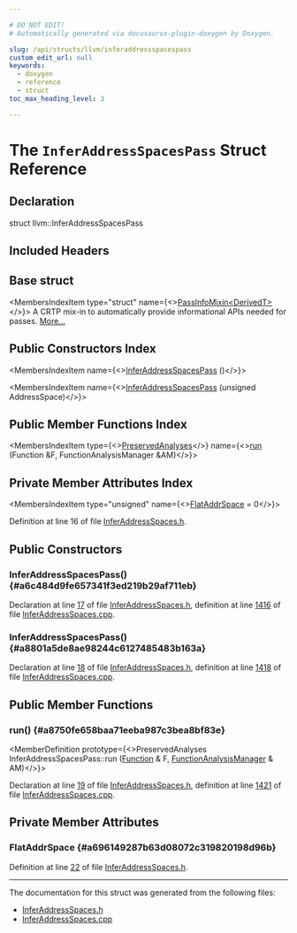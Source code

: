 ```yaml
---

# DO NOT EDIT!
# Automatically generated via docusaurus-plugin-doxygen by Doxygen.

slug: /api/structs/llvm/inferaddressspacespass
custom_edit_url: null
keywords:
  - doxygen
  - reference
  - struct
toc_max_heading_level: 3

---
```





# The `InferAddressSpacesPass` Struct Reference

<DoxygenPage pluginConfig={pluginConfig}>



## Declaration

<CodeBlock>struct llvm::InferAddressSpacesPass</CodeBlock>

## Included Headers

<IncludesList>
<IncludesListItem
  filePath="llvm/Transforms/Scalar/InferAddressSpaces.h"
  permalink="/docs/api/files/include/include/llvm/include/llvm/transforms/include/llvm/transforms/scalar/inferaddressspaces-h"
  isLocal="true" />
</IncludesList>

## Base struct

<MembersIndex>

<MembersIndexItem
  type="struct"
  name={<><a href="/docs/api/structs/llvm/passinfomixin">PassInfoMixin&lt;DerivedT&gt;</a></>}>
A CRTP mix-in to automatically provide informational APIs needed for passes. <a href="/docs/api/structs/llvm/passinfomixin/#details">More...</a>
</MembersIndexItem>

</MembersIndex>

## Public Constructors Index

<MembersIndex>

<MembersIndexItem
  name={<><a href="#a6c484d9fe657341f3ed219b29af711eb">InferAddressSpacesPass</a> ()</>}>
</MembersIndexItem>

<MembersIndexItem
  name={<><a href="#a8801a5de8ae98244c6127485483b163a">InferAddressSpacesPass</a> (unsigned AddressSpace)</>}>
</MembersIndexItem>

</MembersIndex>

## Public Member Functions Index

<MembersIndex>

<MembersIndexItem
  type={<><a href="/docs/api/classes/llvm/preservedanalyses">PreservedAnalyses</a></>}
  name={<><a href="#a8750fe658baa71eeba987c3bea8bf83e">run</a> (Function &amp;F, FunctionAnalysisManager &amp;AM)</>}>
</MembersIndexItem>

</MembersIndex>

## Private Member Attributes Index

<MembersIndex>

<MembersIndexItem
  type="unsigned"
  name={<><a href="#a696149287b63d08072c319820198d96b">FlatAddrSpace</a> = 0</>}>
</MembersIndexItem>

</MembersIndex>


Definition at line 16 of file <a href="/docs/api/files/include/include/llvm/include/llvm/transforms/include/llvm/transforms/scalar/inferaddressspaces-h">InferAddressSpaces.h</a>.

<SectionDefinition>

## Public Constructors

### InferAddressSpacesPass() {#a6c484d9fe657341f3ed219b29af711eb}

<MemberDefinition
  prototype="InferAddressSpacesPass::InferAddressSpacesPass ()">

Declaration at line <a href="/docs/api/files/include/include/llvm/include/llvm/transforms/include/llvm/transforms/scalar/inferaddressspaces-h/#l00017">17</a> of file <a href="/docs/api/files/include/include/llvm/include/llvm/transforms/include/llvm/transforms/scalar/inferaddressspaces-h">InferAddressSpaces.h</a>, definition at line <a href="/docs/api/files/lib/lib/transforms/lib/transforms/scalar/inferaddressspaces-cpp/#l01416">1416</a> of file <a href="/docs/api/files/lib/lib/transforms/lib/transforms/scalar/inferaddressspaces-cpp">InferAddressSpaces.cpp</a>.
</MemberDefinition>

### InferAddressSpacesPass() {#a8801a5de8ae98244c6127485483b163a}

<MemberDefinition
  prototype="InferAddressSpacesPass::InferAddressSpacesPass (unsigned AddressSpace)">

Declaration at line <a href="/docs/api/files/include/include/llvm/include/llvm/transforms/include/llvm/transforms/scalar/inferaddressspaces-h/#l00018">18</a> of file <a href="/docs/api/files/include/include/llvm/include/llvm/transforms/include/llvm/transforms/scalar/inferaddressspaces-h">InferAddressSpaces.h</a>, definition at line <a href="/docs/api/files/lib/lib/transforms/lib/transforms/scalar/inferaddressspaces-cpp/#l01418">1418</a> of file <a href="/docs/api/files/lib/lib/transforms/lib/transforms/scalar/inferaddressspaces-cpp">InferAddressSpaces.cpp</a>.
</MemberDefinition>

</SectionDefinition>

<SectionDefinition>

## Public Member Functions

### run() {#a8750fe658baa71eeba987c3bea8bf83e}

<MemberDefinition
  prototype={<>PreservedAnalyses InferAddressSpacesPass::run (<a href="/docs/api/classes/llvm/function">Function</a> &amp; F, <a href="/docs/api/namespaces/llvm/#adce09a5a0de0e3177eb00e932734af2f">FunctionAnalysisManager</a> &amp; AM)</>}>

Declaration at line <a href="/docs/api/files/include/include/llvm/include/llvm/transforms/include/llvm/transforms/scalar/inferaddressspaces-h/#l00019">19</a> of file <a href="/docs/api/files/include/include/llvm/include/llvm/transforms/include/llvm/transforms/scalar/inferaddressspaces-h">InferAddressSpaces.h</a>, definition at line <a href="/docs/api/files/lib/lib/transforms/lib/transforms/scalar/inferaddressspaces-cpp/#l01421">1421</a> of file <a href="/docs/api/files/lib/lib/transforms/lib/transforms/scalar/inferaddressspaces-cpp">InferAddressSpaces.cpp</a>.
</MemberDefinition>

</SectionDefinition>

<SectionDefinition>

## Private Member Attributes

### FlatAddrSpace {#a696149287b63d08072c319820198d96b}

<MemberDefinition
  prototype="unsigned llvm::InferAddressSpacesPass::FlatAddrSpace = 0">

Definition at line <a href="/docs/api/files/include/include/llvm/include/llvm/transforms/include/llvm/transforms/scalar/inferaddressspaces-h/#l00022">22</a> of file <a href="/docs/api/files/include/include/llvm/include/llvm/transforms/include/llvm/transforms/scalar/inferaddressspaces-h">InferAddressSpaces.h</a>.
</MemberDefinition>

</SectionDefinition>

<hr/>

The documentation for this struct was generated from the following files:

<ul>
<li><a href="/docs/api/files/include/include/llvm/include/llvm/transforms/include/llvm/transforms/scalar/inferaddressspaces-h">InferAddressSpaces.h</a></li>
<li><a href="/docs/api/files/lib/lib/transforms/lib/transforms/scalar/inferaddressspaces-cpp">InferAddressSpaces.cpp</a></li>
</ul>

</DoxygenPage>
